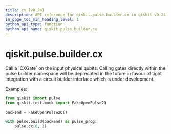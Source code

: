 ```yaml
---
title: cx (v0.24)
description: API reference for qiskit.pulse.builder.cx in qiskit v0.24
in_page_toc_min_heading_level: 1
python_api_type: function
python_api_name: qiskit.pulse.builder.cx
---
```


<span id="qiskit-pulse-builder-cx" />

# qiskit.pulse.builder.cx

<Function id="qiskit.pulse.builder.cx" isDedicatedPage={true} github="https://github.com/qiskit/qiskit/tree/stable/0.16/qiskit/pulse/builder.py" signature="cx(control, target)">
  Call a `CXGate` on the input physical qubits.

  <Admonition title="Note" type="note">
    Calling gates directly within the pulse builder namespace will be deprecated in the future in favour of tight integration with a circuit builder interface which is under development.
  </Admonition>

  Examples:

  ```python
  from qiskit import pulse
  from qiskit.test.mock import FakeOpenPulse2Q

  backend = FakeOpenPulse2Q()

  with pulse.build(backend) as pulse_prog:
      pulse.cx(0, 1)
  ```
</Function>

